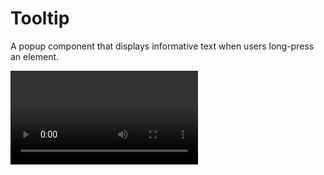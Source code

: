
# Tooltip

A popup component that displays informative text when users long-press an element.

<SourceCodeTag componentName="Tooltip.kt" />

<Video src="https://files.catbox.moe/9mtisx.mp4" />

<br />

## Installation

```bash copy
./gradlew lumo --add Tooltip
```

## Usage

### Basic Tooltip

```kotlin copy
val tooltipState = rememberTooltipState()

TooltipBox(
    tooltip = {
        Tooltip {
            Text("This is a tooltip")
        }
    },
    state = tooltipState
) {
    Button(onClick = {}) {
        Text("Hover me")
    }
}
```

### Persistent Tooltip

```kotlin copy
val tooltipState = rememberTooltipState(isPersistent = true)

TooltipBox(
    tooltip = {
        Tooltip(
            containerColor = AppTheme.colors.surface,
            shadowElevation = 4.dp,
            shape = RoundedCornerShape(8.dp)
        ) {
            Text("Persistent tooltip")
        }
    },
    state = tooltipState
) {
    IconButton(onClick = {}) {
        Icon(Icons.Default.Info, "Info")
    }
}
```

## API Documentation

### TooltipBox Parameters

| Parameter          | Type                                  | Description                    |
| ------------------ | ------------------------------------- | ------------------------------ |
| `modifier`         | `Modifier`                            | Modifier for the tooltip box   |
| `tooltip`          | `@Composable TooltipScope.() -> Unit` | Tooltip content                |
| `state`            | `TooltipState`                        | State of the tooltip           |
| `focusable`        | `Boolean`                             | Whether tooltip can be focused |
| `enableUserInput`  | `Boolean`                             | Enable user interactions       |
| `positionProvider` | `PopupPositionProvider`               | Custom position provider       |
| `content`          | `@Composable () -> Unit`              | Content that triggers tooltip  |

### Tooltip Parameters

| Parameter         | Type                     | Description               |
| ----------------- | ------------------------ | ------------------------- |
| `modifier`        | `Modifier`               | Modifier for the tooltip  |
| `caretSize`       | `DpSize`                 | Size of the tooltip caret |
| `maxWidth`        | `Dp`                     | Maximum width of tooltip  |
| `shape`           | `Shape`                  | Shape of the tooltip      |
| `containerColor`  | `Color`                  | Background color          |
| `shadowElevation` | `Dp`                     | Elevation shadow size     |
| `content`         | `@Composable () -> Unit` | Content inside tooltip    |

### TooltipState Methods

| Method      | Description           |
| ----------- | --------------------- |
| `show()`    | Shows the tooltip     |
| `dismiss()` | Dismisses the tooltip |
